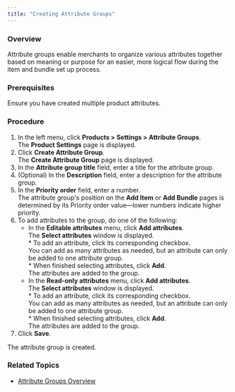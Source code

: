 ```yaml
---
title: "Creating Attribute Groups"
---
```


### Overview

Attribute groups enable merchants to organize various attributes together based on meaning or purpose for an easier, more logical flow during the item and bundle set up process.

### Prerequisites

Ensure you have created multiple product attributes.

### Procedure

1. In the left menu, click **Products > Settings > Attribute Groups**.  
The **Product Settings** page is displayed.
2. Click **Create Attribute Group**.  
The **Create Attribute Group** page is displayed.
3. In the **Attribute group title** field, enter a title for the attribute group.
4. (Optional) In the **Description** field, enter a description for the attribute group.
5. In the **Priority order** field, enter a number.  
The attribute group's position on the **Add Item** or **Add Bundle** pages is determined by its Priority order value—lower numbers indicate higher priority.
6. To add attributes to the group, do one of the following:  
   * In the **Editable attributes** menu, click **Add attributes**.  
   The **Select attributes** window is displayed.  
         * To add an attribute, click its corresponding checkbox.  
         You can add as many attributes as needed, but an attribute can only be added to one attribute group.  
         * When finished selecting attributes, click **Add**.  
         The attributes are added to the group.  
   * In the **Read-only attributes** menu, click **Add attributes**.  
   The **Select attributes** window is displayed.  
         * To add an attribute, click its corresponding checkbox.  
         You can add as many attributes as needed, but an attribute can only be added to one attribute group.  
         * When finished selecting attributes, click **Add**.  
         The attributes are added to the group.
7. Click **Save**.

The attribute group is created.

### Related Topics

* [Attribute Groups Overview](/docs/products-settings-attribute-groups)